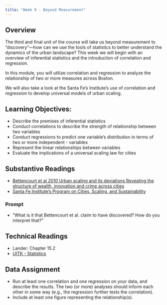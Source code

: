 ```yaml
---
title: "Week 9 - Beyond Measurement"
---
```


## Overview

The third and final unit of the course will take us beyond measurement to “discovery”—how can we use the tools of statistics to better understand the dynamics of the urban landscape? This week we will begin with an overview of inferential statistics and the introduction of correlation and regression.

In this module, you will utilize correlation and regression to analyze the relationship of two or more measures across Boston.

We will also take a look at the Santa Fe's Institute's use of correlation and regression to develop universal models of urban scaling. 

## Learning Objectives:

- Describe the premises of inferential statistics
- Conduct correlations to describe the strength of relationship between two variables
- Conduct regressions to predict one variable’s distribution in terms of two or more independent - variables
- Represent the linear relationships between variables
- Evaluate the implications of a universal scaling law for cities

## Substantive Readings 

- [Bettencourt et al _2010_ Urban scaling and its deviations Revealing the structure of wealth, innovation and crime across cities](https://northeastern.instructure.com/courses/65223/files/6696725/download?wrap=1)
- [Santa Fe Institute’s Program on Cities, Scaling, and Sustainability](https://www.santafe.edu/research/projects/cities-scaling-sustainability)

### Prompt

- "What is it that Bettencourt et al. claim to have discovered? How do you interpret that?"


## Technical Readings

- Lander: Chapter 15.2 
- [UITK - Statistics](https://ui.josiahparry.com/statistics.html)

## Data Assignment

- Run at least one correlation and one regression on your data, and describe the results. The two (or more) analyses should inform each other in some way (e.g., the regression further tests the correlation).
- Include at least one figure representing the relationship(s).

